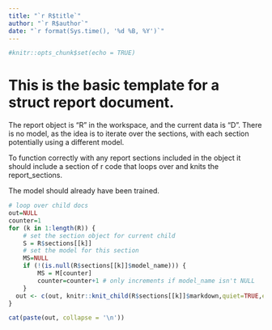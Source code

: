 ```yaml
---
title: "`r R$title`"
author: "`r R$author`"
date: "`r format(Sys.time(), '%d %B, %Y')`"
---
```


```r
#knitr::opts_chunk$set(echo = TRUE)
```

# This is the basic template for a struct report document.
The report object is "R" in the workspace, and the current data is "D". There is
no model, as the idea is to iterate over the sections, with each section potentially
using a different model.

To function correctly with any report sections included in the object it should include
a section of r code that loops over and knits the report_sections.

The model should already have been trained.

```r

# loop over child docs
out=NULL
counter=1
for (k in 1:length(R)) {
    # set the section object for current child
    S = R$sections[[k]]
    # set the model for this section
    MS=NULL
    if (!(is.null(R$sections[[k]]$model_name))) {
        MS = M[counter]
        counter=counter+1 # only increments if model_name isn't NULL
    }
  out <- c(out, knitr::knit_child(R$sections[[k]]$markdown,quiet=TRUE,envir=environment()))
}
```

```r
cat(paste(out, collapse = '\n'))
```
